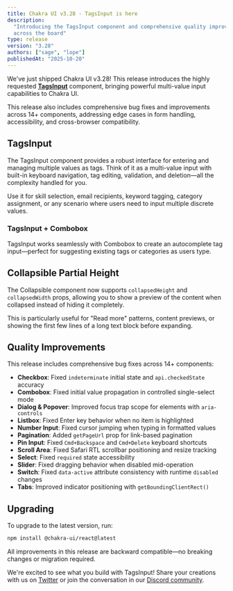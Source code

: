 ```yaml
---
title: Chakra UI v3.28 - TagsInput is here
description:
  "Introducing the TagsInput component and comprehensive quality improvements
  across the board"
type: release
version: "3.28"
authors: ["sage", "lope"]
publishedAt: "2025-10-20"
---
```


We've just shipped Chakra UI v3.28! This release introduces the highly requested
**[TagsInput](/docs/components/tags-input)** component, bringing powerful
multi-value input capabilities to Chakra UI.

This release also includes comprehensive bug fixes and improvements across 14+
components, addressing edge cases in form handling, accessibility, and
cross-browser compatibility.

## TagsInput

The TagsInput component provides a robust interface for entering and managing
multiple values as tags. Think of it as a multi-value input with built-in
keyboard navigation, tag editing, validation, and deletion—all the complexity
handled for you.

Use it for skill selection, email recipients, keyword tagging, category
assignment, or any scenario where users need to input multiple discrete values.

<ExampleTabs name="tags-input-basic" />

### TagsInput + Combobox

TagsInput works seamlessly with Combobox to create an autocomplete tag
input—perfect for suggesting existing tags or categories as users type.

<ExampleTabs name="tags-input-with-combobox" />

## Collapsible Partial Height

The Collapsible component now supports `collapsedHeight` and `collapsedWidth`
props, allowing you to show a preview of the content when collapsed instead of
hiding it completely.

This is particularly useful for "Read more" patterns, content previews, or
showing the first few lines of a long text block before expanding.

<ExampleTabs name="collapsible-partial-height" />

## Quality Improvements

This release includes comprehensive bug fixes across 14+ components:

- **Checkbox**: Fixed `indeterminate` initial state and `api.checkedState`
  accuracy
- **Combobox**: Fixed initial value propagation in controlled single-select mode
- **Dialog & Popover**: Improved focus trap scope for elements with
  `aria-controls`
- **Listbox**: Fixed Enter key behavior when no item is highlighted
- **Number Input**: Fixed cursor jumping when typing in formatted values
- **Pagination**: Added `getPageUrl` prop for link-based pagination
- **Pin Input**: Fixed `Cmd+Backspace` and `Cmd+Delete` keyboard shortcuts
- **Scroll Area**: Fixed Safari RTL scrollbar positioning and resize tracking
- **Select**: Fixed `required` state accessibility
- **Slider**: Fixed dragging behavior when disabled mid-operation
- **Switch**: Fixed `data-active` attribute consistency with runtime `disabled`
  changes
- **Tabs**: Improved indicator positioning with `getBoundingClientRect()`

## Upgrading

To upgrade to the latest version, run:

```bash
npm install @chakra-ui/react@latest
```

All improvements in this release are backward compatible—no breaking changes or
migration required.

We're excited to see what you build with TagsInput! Share your creations with us
on [Twitter](https://twitter.com/chakra_ui) or join the conversation in our
[Discord community](https://chakra-ui.com/discord).
